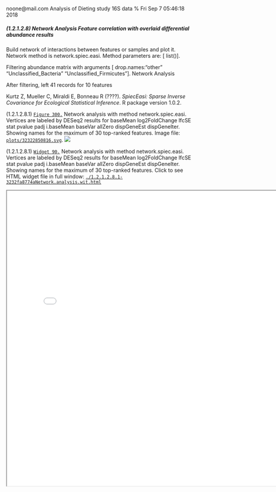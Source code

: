 noone@mail.com
Analysis of Dieting study 16S data
% Fri Sep  7 05:46:18 2018



##### \(1.2.1.2.8\) Network Analysis Feature correlation with overlaid differential abundance results 



Build network of interactions between features or samples and plot it. 
                           Network method is network.spiec.easi. Method parameters are: [ list()].


Filtering abundance matrix with arguments [ drop.names:"other" "Unclassified_Bacteria" "Unclassified_Firmicutes"]. Network Analysis


After filtering, left 41 records for 10 features


Kurtz Z, Mueller C, Miraldi E, Bonneau R (????). _SpiecEasi: Sparse Inverse Covariance for Ecological Statistical Inference_. R package version
1.0.2.





\(1.2.1.2.8.1\) <a name="figure.300"></a>[`Figure 300.`](#figure.300) Network analysis with method network.spiec.easi. Vertices are labeled by DESeq2 results for                            baseMean log2FoldChange     lfcSE       stat       pvalue       padj  i.baseMean      baseVar allZero dispGeneEst dispGeneIter. Showing names for the maximum of 30 top-ranked features.  Image file: [`plots/32322850816.svg`](plots/32322850816.svg).
![](plots/32322850816.svg)




\(1.2.1.2.8.1\) <a name="widget.90"></a>[`Widget 90.`](#widget.90) Network analysis with method network.spiec.easi. Vertices are labeled by DESeq2 results for                            baseMean log2FoldChange     lfcSE       stat       pvalue       padj  i.baseMean      baseVar allZero dispGeneEst dispGeneIter. Showing names for the maximum of 30 top-ranked features. Click to see HTML widget file in full window: [`./1.2.1.2.8.1-3232fa8774aNetwork.analysis.wit.html`](./1.2.1.2.8.1-3232fa8774aNetwork.analysis.wit.html)



<iframe src="./1.2.1.2.8.1-3232fa8774aNetwork.analysis.wit.html" width="800" height="800"> </iframe>